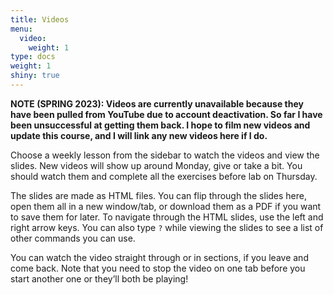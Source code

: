 ```yaml
---
title: Videos
menu:
  video:
    weight: 1
type: docs
weight: 1
shiny: true
---
```


**NOTE (SPRING 2023): Videos are currently unavailable because they have been pulled from YouTube due to account deactivation. So far I have been unsuccessful at getting them back. I hope to film new videos and update this course, and I will link any new videos here if I do.**

Choose a weekly lesson from the sidebar to watch the videos and view the slides. New videos will show up around Monday, give or take a bit. You should watch them and complete all the exercises before lab on Thursday.

The slides are made as  HTML files. You can flip through the slides here, open them all in a new window/tab, or download them as a PDF if you want to save them for later. To navigate through the HTML slides, use the left and right arrow keys. You can also type `?` while viewing the slides to see a list of other commands you can use.

You can watch the video straight through or in sections, if you leave and come back. Note that you need to stop the video on one tab before you start another one or they'll both be playing!